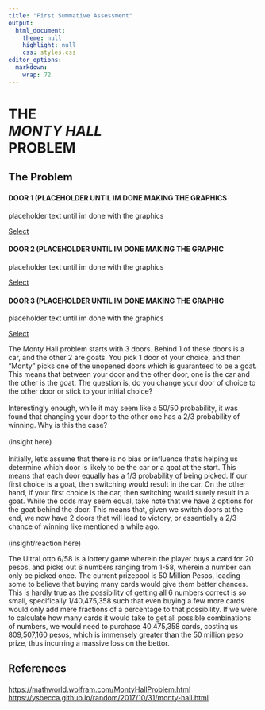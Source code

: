 ```yaml
---
title: "First Summative Assessment"
output:
  html_document:
    theme: null
    highlight: null
    css: styles.css
editor_options: 
  markdown: 
    wrap: 72
---
```


<h1>

THE<br>*MONTY HALL*<br>PROBLEM

</h1>

::: monty-title
<h2>

The Problem

</h2>
:::

<section class="section-plans" id="section-plans">

::: {.u-center-text .u-margin-bottom-big}
:::

::: row
::: col-1-of-3
::: card
::: {.card__side .card__side--front-1}
::: {.card__title .card__title--1}
<i class="fas fa-paper-plane"></i>

<h4 class="card__heading">

DOOR 1 (PLACEHOLDER UNTIL IM DONE MAKING THE GRAPHICS

</h4>
:::
:::

::: {.card__side .card__side--back .card__side--back-1}
::: card__cta
::: card__price-box
placeholder text until im done with the graphics
:::

<a href="#popup" class="btn btn--white">Select</a>
:::
:::
:::
:::

::: col-1-of-3
::: card
::: {.card__side .card__side--front-2}
::: {.card__title .card__title--2}
<i class="fas fa-plane"></i>

<h4 class="card__heading">

DOOR 2 (PLACEHOLDER UNTIL IM DONE MAKING THE GRAPHIC

</h4>
:::
:::

::: {.card__side .card__side--back .card__side--back-2}
::: card__cta
::: card__price-box
placeholder text until im done with the graphics
:::

<a href="#popup" class="btn btn--white">Select</a>
:::
:::
:::
:::

::: col-1-of-3
::: card
::: {.card__side .card__side--front-3}
::: {.card__title .card__title--3}
<i class="fas fa-rocket"></i>

<h4 class="card__heading">

DOOR 3 (PLACEHOLDER UNTIL IM DONE MAKING THE GRAPHIC

</h4>
:::
:::

::: {.card__side .card__side--back .card__side--back-3}
::: card__cta
::: card__price-box
placeholder text until im done with the graphics
:::

<a href="#popup" class="btn btn--white">Select</a>
:::
:::
:::
:::
:::

</section>

::: monty-body
The Monty Hall problem starts with 3 doors. Behind 1 of these doors is a
car, and the other 2 are goats. You pick 1 door of your choice, and then
"Monty" picks one of the unopened doors which is guaranteed to be a
goat. This means that between your door and the other door, one is the
car and the other is the goat. The question is, do you change your door
of choice to the other door or stick to your initial choice? <br> <br>
Interestingly enough, while it may seem like a 50/50 probability, it was
found that changing your door to the other one has a 2/3 probability of
winning. Why is this the case? <br> <br> (insight here) <br> <br>
Initially, let's assume that there is no bias or influence that's
helping us determine which door is likely to be the car or a goat at the
start. This means that each door equally has a 1/3 probability of being
picked. If our first choice is a goat, then switching would result in
the car. On the other hand, if your first choice is the car, then
switching would surely result in a goat. While the odds may seem equal,
take note that we have 2 options for the goat behind the door. This
means that, given we switch doors at the end, we now have 2 doors that
will lead to victory, or essentially a 2/3 chance of winning like
mentioned a while ago. <br> <br> (insight/reaction here)
:::

::: monty-body

</section>

<!--Lotto Section, just used monty hall css formatting-->
The UltraLotto 6/58 is a lottery game wherein the player buys a card for 20 pesos, and picks out 6 numbers ranging from 1-58, wherein a number can only be picked once. The current prizepool is 50 Million Pesos, leading some to believe that buying many cards would give them better chances. This is hardly true as the possibility of getting all 6 numbers correct is so small, specifically 1/40,475,358 such that even buying a few more cards would only add mere fractions of a percentage to that possibility. If we were to calculate how many cards it would take to get all possible combinations of numbers, we would need to purchase 40,475,358 cards, costing us 809,507,160 pesos, which is immensely greater than the 50 million peso prize, thus incurring a massive loss on the bettor.
:::

::: monty-body
<h2>

References

</h2>

<https://mathworld.wolfram.com/MontyHallProblem.html>
<!-- there's details about the citation like the author and date at the bottom of the page so if we cite this in another format then there ya go -->
<br> <https://ysbecca.github.io/random/2017/10/31/monty-hall.html>
:::
